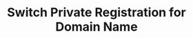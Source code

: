 ---
title: "Switch Private Registration for Domain Name"
openapi: "PATCH /api/v2/domains/{domain}/private_registration"
sidebarTitle: "Switch Private Registration for Domain Name"
description: "This endpoint provides a command to switch the Private Registration for a domain name.

        By calling this endpoint, users can change the setting that determines whether their domain name's registration
        information is publicly visible or not. Enabling Private Registration hides personal information such as the
        owner's name, address, and phone number from the public WHOIS database."
---